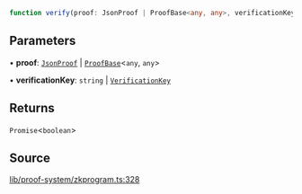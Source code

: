 ```ts
function verify(proof: JsonProof | ProofBase<any, any>, verificationKey: string | VerificationKey): Promise<boolean>
```

## Parameters

• **proof**: [`JsonProof`](../type-aliases/JsonProof.mdx) \| [`ProofBase`](../classes/ProofBase.mdx)\<`any`, `any`\>

• **verificationKey**: `string` \| [`VerificationKey`](../classes/VerificationKey.mdx)

## Returns

`Promise`\<`boolean`\>

## Source

[lib/proof-system/zkprogram.ts:328](https://github.com/o1-labs/o1js/blob/081e48fe103a96db7083cdaea72a409cca3182c3/src/lib/proof-system/zkprogram.ts#L328)
